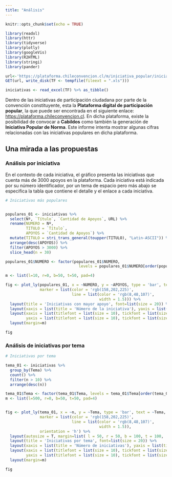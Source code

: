 ```yaml
---
title: "Análisis"
---
```


```r
knitr::opts_chunk$set(echo = TRUE)

library(readxl)
library(httr)
library(tidyverse)
library(plotly)
library(googleVis)
library(R2HTML)
library(stringi)
library(pander)

url<-'https://plataforma.chileconvencion.cl/m/iniciativa_popular/iniciativas.xls'
GET(url, write_disk(TF <- tempfile(fileext = ".xls")))

iniciativas <- read_excel(TF) %>% as_tibble()

```


Dentro de las iniciativas de participación ciudadana por parte de la convención constituyente, esta la **Plataforma digital de participación popular**, la que puede ser encontrada en el siguiente enlace: <https://plataforma.chileconvencion.cl>. En dicha plataforma, existe la posibilidad de convocar a **Cabildos** como también la generación de **Iniciativa Popular de Norma**. Este informe intenta mostrar algunas cifras relacionadas con las iniciativas populares en dicha plataforma. 

## Una mirada a las propuestas {.tabset .tabset-fade .tabset-pills}

### Análisis por iniciativa

En el contexto de cada iniciativa, el gráfico presenta las iniciativas que cuenta más de 3000 apoyos en la plataforma. Cada iniciativa está indicada por su número identificador, por un tema de espacio pero más abajo se especifica la tabla que contiene el detalle y el enlace a cada iniciativa. 

```r
# Iniciativas más populares


populares_01 <- iniciativas %>% 
  select(Nº, `Título`, `Cantidad de Apoyos`, URL) %>%
  rename(NUMERO = Nº,
         TITULO = `Título`,
         APOYOS = `Cantidad de Apoyos`) %>% 
  mutate(TITULO = stri_trans_general(toupper(TITULO), "Latin-ASCII")) %>% 
  arrange(desc(APOYOS)) %>% 
  filter(APOYOS > 3000) %>% 
  slice_head(n = 30) 

populares_01$NUMERO <- factor(populares_01$NUMERO, 
                                levels = populares_01$NUMERO[order(populares_01$APOYOS)]) 

m <- list(l=10, r=0, b=50, t=50, pad=4)

fig <- plot_ly(populares_01, x = ~NUMERO, y = ~APOYOS, type = 'bar', text = ~TITULO,
               marker = list(color = 'rgb(158,202,225)',
                             line = list(color = 'rgb(8,48,107)',
                                         width = 1.5))) %>% 
  layout(title = 'Iniciativas con mayor apoyo', font=list(size = 20)) %>%
  layout(xaxis = list(title = 'Número de la iniciativa'), yaxis = list(title = 'Número de apoyos')) %>%
  layout(xaxis = list(titlefont = list(size = 10), tickfont = list(size = 10)), 
         yaxis = list(titlefont = list(size = 10), tickfont = list(size = 10))) %>% 
  layout(margin=m)

fig
```


### Análisis de iniciativas por tema


```r

# Iniciativas por tema

tema_01 <- iniciativas %>% 
  group_by(Tema) %>% 
  count() %>% 
  filter(n > 10) %>% 
  arrange(desc(n)) 

tema_01$Tema <- factor(tema_01$Tema, levels = tema_01$Tema[order(tema_01$n)])
m <- list(l=500, r=0, b=50, t=50, pad=4)


fig <- plot_ly(tema_01, x = ~n, y = ~Tema, type = 'bar', text = ~Tema,
               marker = list(color = 'rgb(158,202,225)',
                             line = list(color = 'rgb(8,48,107)',
                                         width = 1.5)),
               orientation = 'h') %>%
  layout(autosize = T, margin=list( l = 50, r = 50, b = 100, t = 100,  pad = 4)) %>%
  layout(title = 'Iniciativas por tema', font=list(size = 20)) %>%
  layout(xaxis = list(title = 'Número de iniciativas'), yaxis = list(title = '')) %>%
  layout(xaxis = list(titlefont = list(size = 10), tickfont = list(size = 10)), 
         yaxis = list(titlefont = list(size = 10), tickfont = list(size = 10))) %>%
  layout(margin=m)

fig


```

